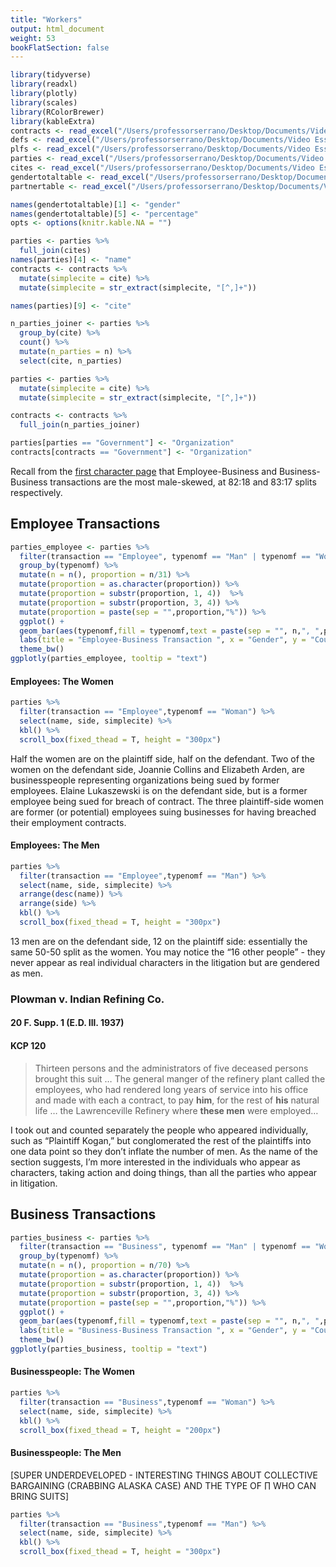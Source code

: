 ```yaml
---
title: "Workers"
output: html_document
weight: 53
bookFlatSection: false
---
```


```r
library(tidyverse) 
library(readxl)
library(plotly)
library(scales)
library(RColorBrewer)
library(kableExtra)
contracts <- read_excel("/Users/professorserrano/Desktop/Documents/Video Essays/Law/contracts_gender_r_2.xlsx")
defs <- read_excel("/Users/professorserrano/Desktop/Documents/Video Essays/Law/defs_r.xlsx")
plfs <- read_excel("/Users/professorserrano/Desktop/Documents/Video Essays/Law/plfs_r.xlsx")
parties <- read_excel("/Users/professorserrano/Desktop/Documents/Video Essays/Law/parties_r.xlsx")
cites <- read_excel("/Users/professorserrano/Desktop/Documents/Video Essays/Law/cites_for_contracts.xlsx")
gendertotaltable <- read_excel("/Users/professorserrano/Desktop/Documents/Video Essays/Law/gendertotaltable.xlsx")
partnertable <- read_excel("/Users/professorserrano/Desktop/Documents/Video Essays/Law/partner_table.xlsx")

names(gendertotaltable)[1] <- "gender"
names(gendertotaltable)[5] <- "percentage"
opts <- options(knitr.kable.NA = "")

parties <- parties %>%
  full_join(cites)
names(parties)[4] <- "name"
contracts <- contracts %>%
  mutate(simplecite = cite) %>%
  mutate(simplecite = str_extract(simplecite, "[^,]+"))

names(parties)[9] <- "cite"

n_parties_joiner <- parties %>%
  group_by(cite) %>%
  count() %>%
  mutate(n_parties = n) %>%
  select(cite, n_parties)

parties <- parties %>%
  mutate(simplecite = cite) %>%
  mutate(simplecite = str_extract(simplecite, "[^,]+"))

contracts <- contracts %>%
  full_join(n_parties_joiner)

parties[parties == "Government"] <- "Organization"
contracts[contracts == "Government"] <- "Organization" 

```

Recall from the [first character page](/docs/characters/_index) that Employee-Business and Business-Business transactions are the most male-skewed, at 82:18 and 83:17 splits respectively.  

## Employee Transactions

```r
parties_employee <- parties %>%
  filter(transaction == "Employee", typenomf == "Man" | typenomf == "Woman") %>%
  group_by(typenomf) %>%
  mutate(n = n(), proportion = n/31) %>%
  mutate(proportion = as.character(proportion)) %>%
  mutate(proportion = substr(proportion, 1, 4))  %>%
  mutate(proportion = substr(proportion, 3, 4)) %>%
  mutate(proportion = paste(sep = "",proportion,"%")) %>%
  ggplot() +
  geom_bar(aes(typenomf,fill = typenomf,text = paste(sep = "", n,", ",proportion)),fill=c("thistle2","lightsteelblue2")) +
  labs(title = "Employee-Business Transaction ", x = "Gender", y = "Count - Hover for N and %") +
  theme_bw()
ggplotly(parties_employee, tooltip = "text")
```

#### Employees: The Women

```r
parties %>%
  filter(transaction == "Employee",typenomf == "Woman") %>%
  select(name, side, simplecite) %>%
  kbl() %>%
  scroll_box(fixed_thead = T, height = "300px") 
```

Half the women are on the plaintiff side, half on the defendant. Two of the women on the defendant side, Joannie Collins and Elizabeth Arden, are businesspeople representing organizations being sued by former employees. Elaine Lukaszewski is on the defendant side, but is a former employee being sued for breach of contract. The three plaintiff-side women are former (or potential) employees suing businesses for having breached their employment contracts.

#### Employees: The Men

```r
parties %>%
  filter(transaction == "Employee",typenomf == "Man") %>%
  select(name, side, simplecite) %>%
  arrange(desc(name)) %>%
  arrange(side) %>%
  kbl() %>%
  scroll_box(fixed_thead = T, height = "300px") 
```

13 men are on the defendant side, 12 on the plaintiff side: essentially the same 50-50 split as the women. You may notice the "16 other people" - they never appear as real individual characters in the litigation but are gendered as men. 

### Plowman v. Indian Refining Co.
#### 20 F. Supp. 1 (E.D. Ill. 1937)
#### KCP 120
> Thirteen persons and the administrators of five deceased persons brought this suit ... The general manger of the refinery plant called the employees, who had rendered long years of service into his office and made with each a contract, to pay **him**, for the rest of **his** natural life ... the Lawrenceville Refinery where **these men** were employed...

I took out and counted separately the people who appeared individually, such as "Plaintiff Kogan," but conglomerated the rest of the plaintiffs into one data point so they don't inflate the number of men. As the name of the section suggests, I'm more interested in the individuals who appear as characters, taking action and doing things, than all the parties who appear in litigation.

## Business Transactions

```r
parties_business <- parties %>%
  filter(transaction == "Business", typenomf == "Man" | typenomf == "Woman") %>%
  group_by(typenomf) %>%
  mutate(n = n(), proportion = n/70) %>%
  mutate(proportion = as.character(proportion)) %>%
  mutate(proportion = substr(proportion, 1, 4))  %>%
  mutate(proportion = substr(proportion, 3, 4)) %>%
  mutate(proportion = paste(sep = "",proportion,"%")) %>%
  ggplot() +
  geom_bar(aes(typenomf,fill = typenomf,text = paste(sep = "", n,", ",proportion)),fill=c("thistle2","lightsteelblue2")) +
  labs(title = "Business-Business Transaction ", x = "Gender", y = "Count - Hover for N and %") +
  theme_bw()
ggplotly(parties_business, tooltip = "text")
```


#### Businesspeople: The Women

```r
parties %>%
  filter(transaction == "Business",typenomf == "Woman") %>%
  select(name, side, simplecite) %>%
  kbl() %>%
  scroll_box(fixed_thead = T, height = "200px") 
```


#### Businesspeople: The Men

[SUPER UNDERDEVELOPED - INTERESTING THINGS ABOUT COLLECTIVE BARGAINING (CRABBING ALASKA CASE) AND THE TYPE OF ∏ WHO CAN BRING SUITS]

```r
parties %>%
  filter(transaction == "Business",typenomf == "Man") %>%
  select(name, side, simplecite) %>%
  kbl() %>%
  scroll_box(fixed_thead = T, height = "300px") 
```
